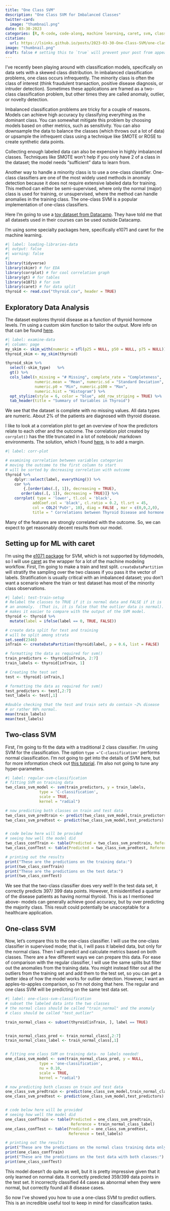 ```yaml
---
title: "One Class SVM"
description: "One Class SVM for Imbalanced Classes"
twitter-card:
  image: "thumbnail.png"
date: 03-30-2023
categories: [R, R-code, code-along, machine learning, caret, svm, classifiers, support vector machines] # self-defined categories
citation:
  url: https://lsinks.github.io/posts/2023-03-30-One-Class-SVM/one-class-svm.html
image: "thumbnail.png"
draft: false # setting this to `true` will prevent your post from appearing on your listing page until you're ready!
---
```


I've recently been playing around with classification models, specifically on data sets with a skewed class distribution. In imbalanced classification problems, one class occurs infrequently. The minority class is often the class of interest (think fraudulent transaction, positive disease diagnosis, or intruder detection). Sometimes these applications are framed as a two-class classification problem, but other times they are called anomaly, outlier, or novelty detection.

Imbalanced classification problems are tricky for a couple of reasons. Models can achieve high accuracy by classifying everything as the dominant class. You can somewhat mitigate this problem by choosing models based on other metrics, such as sensitivity. You can also downsample the data to balance the classes (which throws out a lot of data) or upsample the infrequent class using a technique like SMOTE or ROSE to create synthetic data points.

Collecting enough labeled data can also be expensive in highly imbalanced classes. Techniques like SMOTE won't help if you only have 2 of a class in the dataset; the model needs "sufficient" data to learn from.

Another way to handle a minority class is to use a one-class classifier. One-class classifiers are one of the most widely used methods in anomaly detection because it does not require extensive labeled data for training. This method can either be semi-supervised, where only the normal (major) class is used for training, or unsupervised, where the method can handle anomalies in the training class. The one-class SVM is a popular implementation of one-class classifiers.

Here I'm going to use a [toy dataset from Datacamp](https://app.datacamp.com/learn/courses/introduction-to-anomaly-detection-in-r). They have told me that all datasets used in their courses can be used outside Datacamp.

I'm using some specialty packages here, specifically e1071 and caret for the machine learning.

```r
#| label: loading-libraries-data
#| output: false
#| warning: false
#| 
library(tidyverse)
library(skimr) # for EDA
library(corrplot) # for cool correlation graph
library(gt) # for tables
library(e1071) # for svm
library(caret) # for data split
thyroid <- read.csv("thyroid.csv", header = TRUE)
```

## Exploratory Data Analysis

The dataset explores thyroid disease as a function of thyroid hormone levels. I'm using a custom skim function to tailor the output. More info on that can be found [here](https://lsinks.github.io/posts/2023-03-24-tidytuesday-figure-polishing/).

```r
#| label: examine-data
#| column: page
my_skim <- skim_with(numeric = sfl(p25 = NULL, p50 = NULL, p75 = NULL)) 
thyroid_skim <- my_skim(thyroid)

thyroid_skim %>%
  select(-skim_type)   %>% 
  gt() %>%
  cols_label(n_missing = "# Missing", complete_rate = "Completeness", 
             numeric.mean = "Mean", numeric.sd = "Standard Deviation",
             numeric.p0 = "Min", numeric.p100 = "Max",
             numeric.hist = "Histogram") %>%
  opt_stylize(style = 6, color = "blue", add_row_striping = TRUE) %>%
  tab_header(title = "Summary of Variables in Thyroid") 


```

We see that the dataset is complete with no missing values. All data types are numeric. About 2% of the patients are diagnosed with thyroid disease.

I like to look at a correlation plot to get an overview of how the predictors relate to each other and the outcome. The correlation plot created by `corrplot()` has the title truncated in a lot of notebook/ markdown environments. The solution, which I found [here](https://stefaneng.github.io/corrplot-title-cut-off/), is to add a margin.

```r
#| label: corr-plot

# examining correlation between variables categories
# moving the outcome to the first column to start
# will be sorted by decreasing correlation with outcome
thyroid %>%
    dplyr::select(label, everything()) %>%
    cor %>%
    	{.[order(abs(.[, 1]), decreasing = TRUE), 
       order(abs(.[, 1]), decreasing = TRUE)]} %>% 
    corrplot( type = 'lower', tl.col = 'black', 
            addCoef.col = 'black', cl.ratio = 0.2, tl.srt = 45, 
            col = COL2('PuOr', 10), diag = FALSE , mar = c(0,0,2,0),
            title = " Correlations between Thyroid Disease and hormone levels")

```

Many of the features are strongly correlated with the outcome. So, we can expect to get reasonably decent results from our model.

## Setting up for ML with caret

I'm using the [e1071 package](https://cran.r-project.org/web/packages/e1071/index.html) for SVM, which is not supported by tidymodels, so I will use [caret](https://topepo.github.io/caret/index.html) as the wrapper for a lot of the machine modeling workflow. First, I'm going to make a train and test split. `createDataPartition` will stratify the sampling over the two classes if you pass it the vector of labels. Stratification is usually critical with an imbalanced dataset; you don't want a scenario where the train or test dataset has most of the minority class observations.

```r
#| label: test-train-setup
# Relabel the classes to TRUE if it is normal data and FALSE if it is
# an anomaly.  (That is, it is false that the outlier data is normal).  
# makes it easier to compare with the output of the SVM model.  
thyroid <- thyroid %>%
  mutate(label = ifelse(label == 0, TRUE, FALSE))

# create data split for test and training
# will be split among strata
set.seed(2346)
inTrain <- createDataPartition(thyroid$label, p = 0.6, list = FALSE) 

# formatting the data as required for svm()
train_predictors <- thyroid[inTrain, 2:7]
train_labels <- thyroid[inTrain, 1]

# Creating the test set
test <- thyroid[-inTrain,]

# formatting the data as required for svm()
test_predictors <- test[,2:7]
test_labels <- test[,1]

#double checking that the test and train sets do contain ~2% disease
# or rather 98% normal.
mean(train_labels)
mean(test_labels)


```

## Two-class SVM

First, I'm going to fit the data with a traditional 2 class classifier. I'm using SVM for the classification. The option `type ='C-classification'` performs normal classification. I'm not going to get into the details of SVM here, but for more information check out [this tutorial](https://www.r-bloggers.com/2017/04/machine-learning-using-support-vector-machines/). I'm also not going to tune any hyper-parameters.

```r
#| label: regular-svm-classification
# fitting SVM on training data 
two_class_svm_model <- svm(train_predictors, y = train_labels,
               type = 'C-classification',
               scale = TRUE,
               kernel = "radial")

# now predicting both classes on train and test data
two_class_svm_predtrain <- predict(two_class_svm_model,train_predictors)
two_class_svm_predtest <- predict(two_class_svm_model,test_predictors)


# code below here will be provided
# seeing how well the model did
two_class_confTrain <- table(Predicted = two_class_svm_predtrain, Reference = train_labels)
two_class_confTest <- table(Predicted = two_class_svm_predtest, Reference = test_labels)

# printing out the results
print("These are the predictions on the training data:")
print(two_class_confTrain)
print("These are the predictions on the test data:")
print(two_class_confTest)

```

We see that the two-class classifier does very well! In the test data set, it correctly predicts 397/ 399 data points. However, it misidentified a quarter of the disease patients as having normal thyroid. This is as I mentioned above- models can generally achieve good accuracy, but by over predicting the majority class. This result could potentially be unacceptable for a healthcare application.

## One-class SVM

Now, let's compare this to the one-class classifier. I will use the one-class classifier in supervised mode; that is, I will pass it labeled data, but only for the normal class. Then I will predict and calculate metrics based on both classes. There are a few different ways we can prepare this data. For ease of comparison with the regular classifier, I will use the same splits but filter out the anomalies from the training data. You might instead filter out all the outliers from the training set and add them to the test set, so you can get a better idea of how the model works for outlier detection. However, I want an apples-to-apples comparison, so I'm not doing that here. The regular and one class SVM will be predicting on the same test data set.

```r
#| label: one-class-svm-classification
# subset the labeled data into the two classes
# the normal class should be called "train_normal" and the anomaly
# class should be called "test_outlier"

train_normal_class <- subset(thyroid[inTrain, ], label == TRUE)


train_normal_class_pred <- train_normal_class[,2:7]
train_normal_class_label <- train_normal_class[,1]


# fitting one class SVM on training data- no labels needed! 
one_class_svm_model <- svm(train_normal_class_pred, y = NULL,
               type = 'one-classification',
               nu = 0.10,
               scale = TRUE,
               kernel = "radial")

# now predicting both classes on train and test data
one_class_svm_predtrain <- predict(one_class_svm_model,train_normal_class_pred)
one_class_svm_predtest <- predict(one_class_svm_model,test_predictors)


# code below here will be provided
# seeing how well the model did
one_class_confTrain <- table(Predicted = one_class_svm_predtrain,
                             Reference = train_normal_class_label)
one_class_confTest <- table(Predicted = one_class_svm_predtest,
                            Reference = test_labels)

# printing out the results
print("These are the predictions on the normal class training data only:")
print(one_class_confTrain)
print("These are the predictions on the test data with both classes:")
print(one_class_confTest)

```

This model doesn't do quite as well, but it is pretty impressive given that it only learned on normal data. It correctly predicted 359/399 data points in the test set. It incorrectly classified 44 cases as abnormal when they were normal, but correctly found all 8 disease cases.

So now I've showed you how to use a one-class SVM to predict outliers. This is an incredible useful tool to keep in mind for classification tasks.

